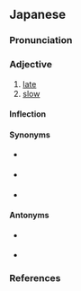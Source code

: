==Japanese==
{{ja-kanjitab|おそ|yomi=k}}

===Pronunciation===
{{ja-pron|おそい|acc=0|acc_ref=SMK2,NHK}}
{{ja-ojad}}

===Adjective===
{{ja-adj|infl=i|おそい}}

# [[late]]
# [[slow]]

====Inflection====
{{ja-i|おそ}}

====Synonyms====
* {{sense|late coming}} {{ja-r|遅刻|ちこく}} {{qualifier|noun}}
* {{sense|[[postpone]], go late, come late}} {{ja-r|遅れる|おくれる}} {{qualifier|verb}}
* {{sense|slowly}} {{ja-r|ゆっくり}} {{qualifier|adverb}}

====Antonyms====
* {{sense|early}} {{ja-r|早い|はやい}}
* {{sense|fast}} {{ja-r|速い|はやい}}

===References===
<references/>